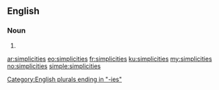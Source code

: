 ==English==

===Noun===
{{head|en|plural}}

# {{plural of|simplicity|lang=en|nocat=1}}

[[Category:English plurals ending in "-ies"]]

[[ar:simplicities]]
[[eo:simplicities]]
[[fr:simplicities]]
[[ku:simplicities]]
[[my:simplicities]]
[[no:simplicities]]
[[simple:simplicities]]